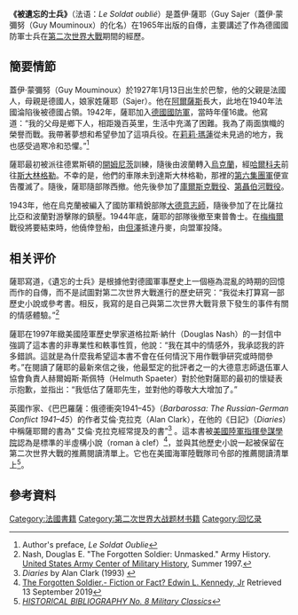 {{Rough translation|time=2020-08-18T22:22:11+00:00}}
'''《被遺忘的士兵》'''（法语：''Le Soldat oublié''）是蓋伊·薩耶（Guy Sajer（蓋伊·蒙彌努（Guy Mouminoux）的化名）在1965年出版的自傳，主要講述了作為德國國防軍士兵在[[第二次世界大战|第二次世界大戰]]期間的經歷。

== 簡要情節 ==
蓋伊·蒙彌努（Guy Mouminoux）於1927年1月13日出生於巴黎，他的父親是法國人，母親是德國人，娘家姓薩耶（Sajer）。他在[[阿尔萨斯|阿爾薩斯]]長大，此地在1940年法國淪陷後被德國占領。1942年，薩耶加入[[德意志國防軍|德國國防軍]]，當時年僅16歲。他寫道：“我的父母是鄉下人，相距幾百英里，生活中充滿了困難。我為了兩面旗幟的榮譽而戰。我帶著夢想和希望參加了這項兵役。在[[莉莉瑪蓮|莉莉·瑪蓮]]從未見過的地方，我也感受過寒冷和恐懼。”<ref>Author's preface, ''Le Soldat Oublie''</ref> 

薩耶最初被派往德累斯頓的[[开姆尼茨|開姆尼茨]]訓練，隨後由波蘭轉入[[乌克兰|烏克蘭]]，經[[哈爾科夫|哈爾科夫]]前往[[伏尔加格勒|斯大林格勒]]。不幸的是，他們的車隊未到達斯大林格勒，那裡的[[第6集团军_(德国国防军)|第六集團軍]]便宣告覆滅了。隨後，薩耶隨部隊西撤。他先後參加了[[库尔斯克会战|庫爾斯克戰役]]、[[下第聶伯河攻勢|第聶伯河戰役]]。

1943年，他在烏克蘭被編入了國防軍精銳部隊[[大德意志裝甲擲彈兵師|大德意志師]]，隨後參加了在比薩拉比亞和波蘭對游擊隊的鎮壓。1944年底，薩耶的部隊後撤至東普魯士。在[[梅梅爾|梅梅爾]]戰役將要結束時，他僥倖登船，由[[格但斯克|但澤]]抵達丹麥，向盟軍投降。
== 相关评价 ==

薩耶寫道，《遺忘的士兵》是根據他對德國軍事歷史上一個極為混亂的時期的回憶而作的自傳，而不是試圖對第二次世界大戰進行的歷史研究：“我從未打算寫一部歷史小說或參考書。相反，我寫的是自己與第二次世界大戰背景下發生的事件有關的情感體驗。”<ref name="Nash">Nash, Douglas E. "The Forgotten Soldier: Unmasked." Army History. [[United_States_Army_Center_of_Military_History|United States Army Center of Military History]], Summer 1997.</ref> 

薩耶在1997年緻美國陸軍歷史學家道格拉斯·納什（Douglas Nash）的一封信中強調了這本書的非專業性和軼事性質，他說：“我在其中的情感外，我承認我的許多錯誤。這就是為什麼我希望這本書不會在任何情況下用作戰爭研究或時間參考。”在閱讀了薩耶的最新來信之後，他最堅定的批評者之一的大德意志師退伍軍人協會負責人赫爾姆斯·斯佩特（Helmuth Spaeter）對於他對薩耶的最初的懷疑表示抱歉，並指出：“我低估了薩耶先生，並對他的尊敬大大增加了。” 

英國作家、《巴巴羅薩：俄德衝突1941–45》（''Barbarossa: The Russian-German Conflict 1941–45''）的作者艾倫·克拉克（Alan Clark），在他的《日記》（''Diaries''）中稱薩耶爾的書為“ 艾倫·克拉克經常提及的書”<ref>''Diaries'' by Alan Clark (1993) {{ISBN|0-297-81352-8}}</ref> 。這本書被[[美國陸軍指揮參謀學院|美國陸軍指揮參謀學院]]認為是標準的半虛構小說（roman à clef）<ref>[http://www.custermen.net/sajer/sajer2.htm The Forgotten Soldier.- Fiction or Fact? Edwin L. Kennedy, Jr] {{Wayback|url=http://www.custermen.net/sajer/sajer2.htm |date=20121218235918 }} Retrieved 13 September 2019</ref>，並與其他歷史小說一起被保留在第二次世界大戰的推薦閱讀清單上。它也在美國海軍陸戰隊司令部的推薦閱讀清單上<ref>[https://books.google.com/books?id=6iNVt-5dcCwC&pg=PP2 ''HISTORICAL BIBLIOGRAPHY No. 8 Military Classics'']</ref>。

== 參考資料 ==
{{Reflist|2}}

[[Category:法國書籍|Category:法國書籍]]
[[Category:第二次世界大战题材书籍|Category:第二次世界大战题材书籍]]
[[Category:回忆录|Category:回忆录]]